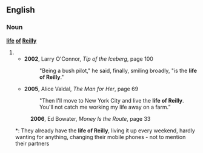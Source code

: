 {{rfv}}
==English==

===Noun===
'''[[life]] [[of]] [[Reilly]]'''

# {{alternative spelling of|life of Riley}}
#* '''2002''', Larry O'Connor, ''Tip of the Iceberg'', page 100
#*: "Being a bush pilot," he said, finally, smiling broadly, "is the '''life of Reilly'''."
#* '''2005''', Alice Valdal, ''The Man for Her'', page 69
#*: "Then I'll move to New York City and live the '''life of Reilly'''. You'll not catch me working my life away on a farm.”
#: '''2006''', Ed Bowater, ''Money Is the Route'', page 33
#*: They already have the '''life of Reilly''', living it up every weekend, hardly wanting for anything, changing their mobile phones - not to mention their partners